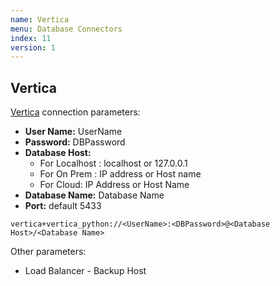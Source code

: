 ```yaml
---
name: Vertica
menu: Database Connectors 
index: 11
version: 1
---
```


Vertica
-------------


[Vertica](http://www.vertica.com/) connection parameters:

* **User Name:** UserName
* **Password:** DBPassword
* **Database Host:**
    * For Localhost : localhost or 127.0.0.1  
    * For On Prem : IP address or Host name
    * For Cloud: IP Address or Host Name
* **Database Name:** Database Name
* **Port:** default 5433


```
vertica+vertica_python://<UserName>:<DBPassword>@<Database Host>/<Database Name>
```

Other parameters:

* Load Balancer - Backup Host
